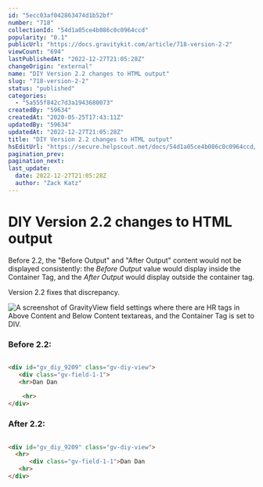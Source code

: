 ```yaml
---
id: "5ecc03af042863474d1b52bf"
number: "718"
collectionId: "54d1a05ce4b086c0c0964ccd"
popularity: "0.1"
publicUrl: "https://docs.gravitykit.com/article/718-version-2-2"
viewCount: "694"
lastPublishedAt: "2022-12-27T21:05:28Z"
changeOrigin: "external"
name: "DIY Version 2.2 changes to HTML output"
slug: "718-version-2-2"
status: "published"
categories: 
  - "5a555f842c7d3a1943680073"
createdBy: "59634"
createdAt: "2020-05-25T17:43:11Z"
updatedBy: "59634"
updatedAt: "2022-12-27T21:05:28Z"
title: "DIY Version 2.2 changes to HTML output"
hsEditUrl: "https://secure.helpscout.net/docs/54d1a05ce4b086c0c0964ccd/article/5ecc03af042863474d1b52bf"
pagination_prev: 
pagination_next: 
last_update:
  date: 2022-12-27T21:05:28Z
  author: "Zack Katz"
---
```


# DIY Version 2.2 changes to HTML output

Before 2.2, the "Before Output" and "After Output" content would not be displayed consistently: the *Before Output* value would display inside the Container Tag, and the *After Output* would display outside the container tag.

Version 2.2 fixes that discrepancy.

![A screenshot of GravityView field settings where there are HR tags in Above Content and Below Content textareas, and the Container Tag is set to DIV.](https://i.gravitykit.com/dTabmx+)

### Before 2.2:

```html

<div id="gv_diy_9209" class="gv-diy-view">
   <div class="gv-field-1-1">
   <hr>Dan Dan
   
    <hr>
</div>
```

### After 2.2:

```html

<div id="gv_diy_9209" class="gv-diy-view">
  <hr>
      <div class="gv-field-1-1">Dan Dan
   <hr>
</div>
```
